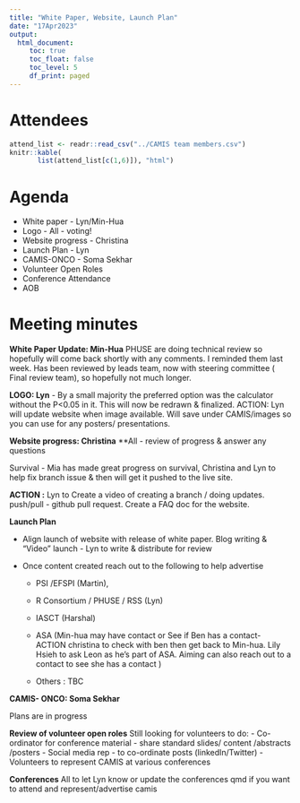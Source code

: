 ---
title: "White Paper, Website, Launch Plan"
date: "17Apr2023"
output:
  html_document: 
     toc: true
     toc_float: false
     toc_level: 5
     df_print: paged
---

# Attendees

```{r attendees, echo=FALSE, message=FALSE,  warning=FALSE, }
attend_list <- readr::read_csv("../CAMIS team members.csv")
knitr::kable(
       list(attend_list[c(1,6)]), "html")
```

# Agenda

-   White paper - Lyn/Min-Hua
-   Logo - All - voting!
-   Website progress - Christina
-   Launch Plan - Lyn
-   CAMIS-ONCO - Soma Sekhar
-   Volunteer Open Roles
-   Conference Attendance
-   AOB

# Meeting minutes

**White Paper Update: Min-Hua** 
PHUSE are doing technical review so hopefully will come back shortly with any comments. 
I reminded them last week. Has been reviewed by leads team, now with steering committee
( Final review team), so hopefully not much longer.

**LOGO: Lyn** - By a small majority the preferred option was the calculator without the P<0.05 in it. This will now be redrawn & finalized. 
ACTION: Lyn will update website when image available. Will save under CAMIS/images so you can use for any posters/ presentations.

**Website progress: Christina**
**All - review of progress & answer any questions

Survival - Mia has made great progress on survival, Christina and Lyn to help fix branch issue & then will get it pushed to the live site.

**ACTION :** Lyn to Create a video of creating a branch / doing updates. push/pull - github pull request.
Create a FAQ doc for the website.

**Launch Plan**

-   Align launch of website with release of white paper.  Blog writing & "Video" launch - Lyn to write & distribute for review

-   Once content created reach out to the following to help advertise

    -   PSI /EFSPI (Martin),

    -   R Consortium / PHUSE / RSS (Lyn)

    -   IASCT (Harshal)

    -   ASA (Min-hua may have contact or See if Ben has a contact- ACTION christina to check with ben then get back to Min-hua. Lily Hsieh to ask Leon as he's part of ASA. Aiming can also reach out to a contact to see she has a contact )

    -   Others : TBC

**CAMIS- ONCO: Soma Sekhar**

Plans are in progress

**Review of volunteer open roles**
Still looking for volunteers to do:
-   Co-ordinator for conference material - share standard slides/ content /abstracts /posters
-   Social media rep - to co-ordinate posts (linkedIn/Twitter)
-   Volunteers to represent CAMIS at various conferences

**Conferences**
All to let Lyn know or update the conferences qmd if you want to attend and represent/advertise camis



